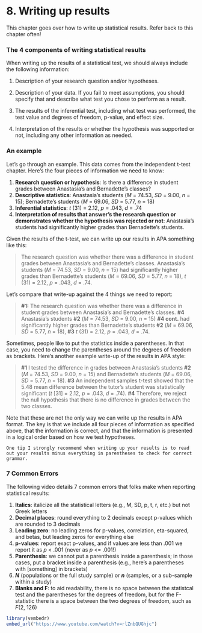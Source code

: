 # 8. Writing up results

This chapter goes over how to write up statistical results. Refer back to this chapter often!

### The 4 components of writing statistical results {.unlisted .unnumbered}

When writing up the results of a statistical test, we should always include the following information:

1.  Description of your research question and/or hypotheses.

2.  Description of your data. If you fail to meet assumptions, you should specify that and describe what test you chose to perform as a result.

3.  The results of the inferential test, including what test was performed, the test value and degrees of freedom, p-value, and effect size.

4.  Interpretation of the results or whether the hypothesis was supported or not, including any other information as needed.

### An example {.unlisted .unnumbered}

Let's go through an example. This data comes from the independent t-test chapter. Here's the four pieces of information we need to know:

1.  **Research question or hypothesis**: Is there a difference in student grades between Anastasia's and Bernadette's classes?
2.  **Descriptive statistics**: Anastasia's students (*M* = 74.53, *SD* = 9.00, *n* = 15); Bernadette's students (*M* = 69.06, *SD* = 5.77, *n* = 18)
3.  **Inferential statistics**: *t* (31) = 2.12, *p* = .043, *d* = .74
4.  **Interpretation of results that answer's the research question or demonstrates whether the hypothesis was rejected or not**: Anastasia's students had significantly higher grades than Bernadette's students.

Given the results of the t-test, we can write up our results in APA something like this:

> The research question was whether there was a difference in student grades between Anastasia's and Bernadette's classes. Anastasia's students (*M* = 74.53, *SD* = 9.00, *n* = 15) had significantly higher grades than Bernadette's students (*M* = 69.06, *SD* = 5.77, *n* = 18), *t* (31) = 2.12, *p* = .043, *d* = .74.

Let's compare that write-up against the 4 things we need to report:

> **#1:** The research question was whether there was a difference in student grades between Anastasia's and Bernadette's classes. **#4** Anastasia's students **#2** (*M* = 74.53, *SD* = 9.00, *n* = 15) **#4 cont.** had significantly higher grades than Bernadette's students **#2** (*M* = 69.06, *SD* = 5.77, *n* = 18), **#3** *t* (31) = 2.12, *p* = .043, *d* = .74.

Sometimes, people like to put the statistics inside a parentheses. In that case, you need to change the parentheses around the degrees of freedom as brackets. Here's another example write-up of the results in APA style:

> **#1** I tested the difference in grades between Anastasia's students **#2** (*M* = 74.53, *SD* = 9.00, *n* = 15) and Bernadette's students (*M* = 69.06, *SD* = 5.77, *n* = 18). **#3** An independent samples t-test showed that the 5.48 mean difference between the tutor's student was statistically significant (*t* [31] = 2.12, *p* = .043, *d* = .74). **#4** Therefore, we reject the null hypothesis that there is no difference in grades between the two classes.

Note that these are not the only way we can write up the results in APA format. The key is that we include all four pieces of information as specified above, that the information is correct, and that the information is presented in a logical order based on how we test hypotheses.

```block

One tip I strongly recommend when writing up your results is to read out your results minus everything in parentheses to check for correct grammar. 
```

### 7 Common Errors {.unlisted .unnumbered}

The following video details 7 common errors that folks make when reporting statistical results:

1.  **Italics**: italicize all the statistical letters (e.g., M, SD, p, t, r, etc.) but not Greek letters
2.  **Decimal places**: round everything to 2 decimals except p-values which are rounded to 3 decimals
3.  **Leading zero**: no leading zeros for p-values, correlation, eta-squared, and betas, but leading zeros for everything else
4.  **p-values**: report exact p-values, and if values are less than .001 we report it as *p* \< .001 (never as *p* \<= .001!)
5.  **Parenthesis**: we cannot put a parenthesis inside a parenthesis; in those cases, put a bracket inside a parenthesis (e.g., here's a parentheses with [something] in brackets)
6.  ***N*** (populations or the full study sample) or ***n*** (samples, or a sub-sample within a study)
7.  **Blanks and F**: to aid readability, there is no space between the statistcal test and the parentheses for the degrees of freedom, but for the F-statistic there is a space between the two degrees of freedom, such as *F*(2, 126)

```r
library(vembedr)
embed_url("https://www.youtube.com/watch?v=rlZnbQUGhjc")
```
